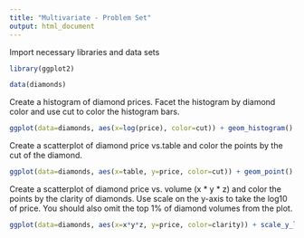 ```yaml
---
title: "Multivariate - Problem Set"
output: html_document
---
```


Import necessary libraries and data sets

```r
library(ggplot2)

data(diamonds)
```

Create a histogram of diamond prices. Facet the histogram by diamond color and use cut to color the histogram bars.
```r
ggplot(data=diamonds, aes(x=log(price), color=cut)) + geom_histogram() + facet_wrap(~color)
```

Create a scatterplot of diamond price vs.table and color the points by the cut of the diamond.
```r
ggplot(data=diamonds, aes(x=table, y=price, color=cut)) + geom_point()
```
Create a scatterplot of diamond price vs. volume (x * y * z) and color the points by the clarity of diamonds. 
Use scale on the y-axis to take the log10 of price. You should also omit the top 1% of diamond volumes from the plot.
```r
ggplot(data=diamonds, aes(x=x*y*z, y=price, color=clarity)) + scale_y_log10()
```

